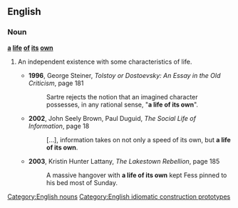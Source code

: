 ==English==

===Noun===
'''[[a]] [[life]] [[of]] [[its]] [[own]]'''

# {{idiomatic}} An independent existence with some characteristics of life.
#* '''1996''', George Steiner, ''Tolstoy or Dostoevsky: An Essay in the Old Criticism'', page 181
#*: Sartre rejects the notion that an imagined character possesses, in any rational sense, "'''a life of its own'''".
#* '''2002''', John Seely Brown, Paul Duguid, ''The Social Life of Information'', page 18
#*: […], information takes on not only a speed of its own, but '''a life of its own'''.
#* '''2003''', Kristin Hunter Lattany, ''The Lakestown Rebellion'', page 185
#*: A massive hangover with '''a life of its own''' kept Fess pinned to his bed most of Sunday.

[[Category:English nouns]]
[[Category:English idiomatic construction prototypes]]